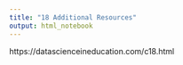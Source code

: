 ```yaml
---
title: "18 Additional Resources"
output: html_notebook
---
```


https://datascienceineducation.com/c18.html
